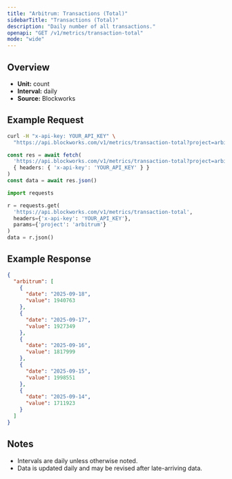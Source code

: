 ```yaml
---
title: "Arbitrum: Transactions (Total)"
sidebarTitle: "Transactions (Total)"
description: "Daily number of all transactions."
openapi: "GET /v1/metrics/transaction-total"
mode: "wide"
---
```


## Overview

- **Unit:** count
- **Interval:** daily
- **Source:** Blockworks

## Example Request

<CodeGroup>

```bash cURL
curl -H "x-api-key: YOUR_API_KEY" \
  "https://api.blockworks.com/v1/metrics/transaction-total?project=arbitrum"
```

```typescript TypeScript
const res = await fetch(
  'https://api.blockworks.com/v1/metrics/transaction-total?project=arbitrum',
  { headers: { 'x-api-key': 'YOUR_API_KEY' } }
)
const data = await res.json()
```

```python Python
import requests

r = requests.get(
  'https://api.blockworks.com/v1/metrics/transaction-total',
  headers={'x-api-key': 'YOUR_API_KEY'},
  params={'project': 'arbitrum'}
)
data = r.json()
```

</CodeGroup>

## Example Response

```json
{
  "arbitrum": [
    {
      "date": "2025-09-18",
      "value": 1940763
    },
    {
      "date": "2025-09-17",
      "value": 1927349
    },
    {
      "date": "2025-09-16",
      "value": 1817999
    },
    {
      "date": "2025-09-15",
      "value": 1998551
    },
    {
      "date": "2025-09-14",
      "value": 1711923
    }
  ]
}
```

## Notes
- Intervals are daily unless otherwise noted.
- Data is updated daily and may be revised after late-arriving data.